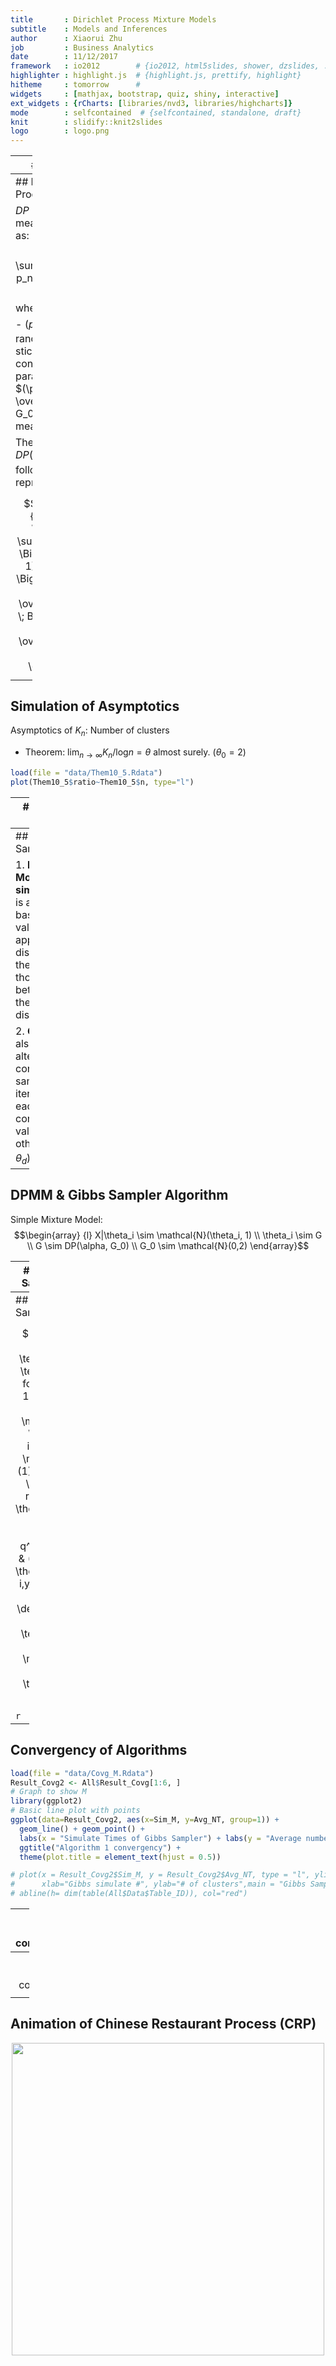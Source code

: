 ```yaml
---
title       : Dirichlet Process Mixture Models
subtitle    : Models and Inferences
author      : Xiaorui Zhu
job         : Business Analytics
date        : 11/12/2017
framework   : io2012        # {io2012, html5slides, shower, dzslides, ...}
highlighter : highlight.js  # {highlight.js, prettify, highlight}
hitheme     : tomorrow      # 
widgets     : [mathjax, bootstrap, quiz, shiny, interactive]
ext_widgets : {rCharts: [libraries/nvd3, libraries/highcharts]}
mode        : selfcontained  # {selfcontained, standalone, draft}
knit        : slidify::knit2slides
logo        : logo.png
---
```


---
## Contents

1. Stick-Breaking and Chinese Restaurant Process
2. Data Generating and Power Law
3. Dirichlet Process Mixture Models
4. Gibbs Sampling Algorithms
5. Simulation results

<!-- --- &radio -->

<!-- ## Who has higher creativity? -->

<!-- Who has higher creativity? -->

<!-- 1. Man -->
<!-- 2. Woman -->
<!-- 3. Engineer -->
<!-- 4. Artist -->

<!-- *** .hint -->
<!-- Creativity Diversity -->

<!-- *** .explanation -->

--- 
## Dirichlet Process

$DP$ is a random measure defined as: $$\mu = \sum^{\infty}_{n=1} p_n \delta_{\phi_n}, $$ where:

- $(p_n)_{n\in N}$ are random weights by stick-breaking construction with parameter $\theta$
- and $(\phi_n)_{n\in N} \overset{iid}{\sim} G_0$ is "the base measure". 

Therefore, $\mu \sim DP(\theta, G_0)$ has following repressentation: 

$$\begin{array}
  {rl}
  \mu & = \;  \displaystyle \sum^{\infty}_{i=1} \Big[ V_i \prod^{i-1}_{j=1}(1-V_j) \Big] \delta_{\phi_i} \\
  V_i & \overset{iid}{\sim} \; Beta(1, \theta) \\
  \phi_i & \overset{iid}{\sim} \; G_0
  \end{array}$$



---
## Simulation of Asymptotics

Asymptotics of $K_n$: Number of clusters

- Theorem: $\displaystyle \text{lim}_{n\rightarrow\infty}K_n/\text{log}n = \theta$ almost surely. $(\theta_0=2)$

```r
load(file = "data/Them10_5.Rdata")
plot(Them10_5$ratio~Them10_5$n, type="l")
```

---
## Simulation of Asymptotics

- Asymptotic distribution of $K_n$: $$\frac{K_n-\mathbb{E}K_n}{\sqrt{\text{Var}(K_n)}} \Rightarrow \mathcal{N}(0,1)$$

<center>![Theorem 10.6](figure/Them10.6.png)

---
## MCMC & Gibbs Sampler

1. **Markov chain Monte Carlo simulation(MCMC):** is a general method based on drawing values of $\theta$ from approximate distributions and then correcting those draws to better approximate the target posterior distribution, $p(\theta|y)$. 

2. **Gibbs Sampler:** also called alternating conditional sampling. Each iteration draws each subset conditional on the value of all the others $(\theta = (\theta_1, \cdots , \theta_d))$.

---
## DPMM & Gibbs Sampler Algorithm

Simple Mixture Model: $$\begin{array} {l}
X|\theta_i \sim \mathcal{N}(\theta_i, 1) \\
\theta_i \sim G \\
G \sim DP(\alpha, G_0) \\
G_0 \sim \mathcal{N}(0,2) 
\end{array}$$

---
## DPMM & Gibbs Sampler Algorithm

The conditional distribution for Gibbs sampling is as following: 

$$\begin{array}
{rl}
\theta^t_{i}|\theta^t_{-i,y_i} \sim & \sum_{j\ne i} q_{i,j} \delta(\theta^t_j) + r_i H_i \\
q_{i,j} =                           & b F(y_i, \theta_j) \\
r_i =                               & b \alpha \int F(y_i, \theta)G_0(\theta) \\
\end{array}$$

Then: 
- Likelihood function: $F(y_i|\theta) = \frac{1}{\sqrt{2\pi}}e^{\frac{1}{2}(y_i - \theta)^2}$

- $\int{F(y_i, \theta)G_0(\theta)} = \frac{1}{\sqrt{6\pi}}e^{\frac{1}{6}(y_i)^2}$

- Posterior distribution $H_i = p(\theta|y_i)= \frac{P(\theta)P(y_i|\theta)}{P(y_i)}= \frac{1}{\sqrt{2\pi}\sqrt{2/3}}e^{\frac{1}{2 * (2/3)}(\theta - \frac{2}{3}y_i)^2}$

---
## DPMM & Gibbs Sampler Algorithm

$$\begin{array}
{ll}
\hline
\textbf{Algorithm:} & \text{Gibbs Sampler for DPMM}  \\
\hline
1.\mathbf{Input:}   & \mathbf{y} \in \mathbb{R}^n,\;  \\
    & \theta_i \in (0,1), i=1,\cdots, n \\
2. \mathbf{Repeat:} & (1) \;  q^*_{i,j} =  F(y_i, \theta_i) \\
                    & (2) \;  r^*_{i} = \int F(y_i, \theta_i) d G_0(\theta) \\
                    & (3) \;  b_{i} = 1/(\sum^n_{j=1} q^*_{i,j} + r^*_{i} ) \\
                    & (4) \;  \text{Draw} \; \theta^t_{i}|\theta^t_{-i,y_i} \sim \sum_{j\ne i} q_{i,j} \delta(\theta^t_j) + r_i H_i \\
                    & (5) \;  \text{Update} \; i=1, \cdots, n \\
3. \mathbf{Deliver:} & \hat\theta = \theta^{(t)} \\
\hline
\end{array}$$

```r

```

---
## Convergency of Algorithms 

```r
load(file = "data/Covg_M.Rdata")
Result_Covg2 <- All$Result_Covg[1:6, ]
# Graph to show M
library(ggplot2)
# Basic line plot with points
ggplot(data=Result_Covg2, aes(x=Sim_M, y=Avg_NT, group=1)) +
  geom_line() + geom_point() + 
  labs(x = "Simulate Times of Gibbs Sampler") + labs(y = "Average number of clusters") +
  ggtitle("Algorithm 1 convergency") +
  theme(plot.title = element_text(hjust = 0.5))

# plot(x = Result_Covg2$Sim_M, y = Result_Covg2$Avg_NT, type = "l", ylim = c(8, 46),
#      xlab="Gibbs simulate #", ylab="# of clusters",main = "Gibbs Sampler Convergency")
# abline(h= dim(table(All$Data$Table_ID)), col="red")
```


---
## Stick-Breaking construction

Stick-breaking construction of Poisson-Dirichlet random partition $(0,θ)$.

Let $(V_n)_{n\in N}$ be i.i.d. $\text{Beta}(1,\theta)$ random variables.

That is, $P(V_1\in dx) = \theta (1 − x)^{\theta−1} \textbf{1}_{{x\in (0,1)} }dx.$

Consider
$$\begin{array}
  {rl}
  P_1 & := \;  V_1 \\
  P_2 & := (1-V_1)V_2 \\
  P_3 & := (1-V_1)(1-V_2)V_3 \\
      & \vdots \\
  P_{n+1} & := \displaystyle V_n \prod^{n-1}_{j=1}(1-V_j)
  \end{array}$$


---
## Stick-Breaking construction

<!-- <center>![SB](figure/SB.png)</center> -->
<center><img width=800px height=700px src="figure/SB.png"></img></center>

---
## Animation of Chinese Restaurant Process (CRP)

<!-- <center>![CRP](figure/example_1.gif)</center> -->
<center><img width=500px height=500px src="figure/example_1.gif"></img></center>


